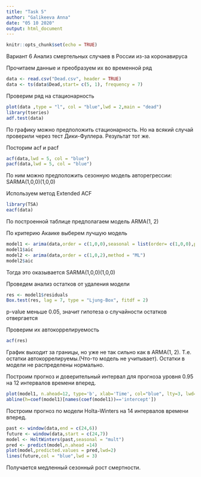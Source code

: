 ---
title: "Task 5"
author: "Galikeeva Anna"
date: "05 10 2020"
output: html_document
---

```{r setup, include=FALSE}
knitr::opts_chunk$set(echo = TRUE)
```

Вариант 6
Анализ смертельных случаев в России из-за коронавируса

Прочитаем данные и преобразуем их во временной ряд
```{r}
data <- read.csv("Dead.csv", header = TRUE)
data <- ts(data$Dead,start= c(5, 1), frequency = 7)
```

Проверим ряд на стационарность
```{r}
plot(data ,type = "l", col = "blue",lwd = 2,main = "dead")
library(tseries)
adf.test(data)
```

По графику можно предположить стационарность. Но на всякий случай проверили через тест Дики-Фуллера. Результат тот же.

Посторим acf и pacf
```{r}
acf(data,lwd = 5, col = "blue")
pacf(data,lwd = 5, col = "blue")
```

По ним можно предположить сезонную модель авторегрессии: SARMA(1,0,0)(1,0,0)

Используем метод Extended ACF
```{r}
library(TSA)
eacf(data)
```

По построенной таблице предполагаем модель ARMA(1, 2)

По критерию Акаике выберем лучшую модель
```{r}
model1 <- arima(data,order = c(1,0,0),seasonal = list(order= c(1,0,0),period = 7),method = "ML")
model1$aic
model2 <- arima(data,order = c(1,0,2),method = "ML")
model2$aic
```

Тогда это оказывается SARMA(1,0,0)(1,0,0)

Проведем анализ остатков от удаления модели
```{r}
res <- model1$residuals
Box.test(res, lag = 7, type = "Ljung-Box", fitdf = 2)
```

p-value меньше 0.05, значит гипотеза о случайности остатков отвергается

Проверим их автокоррелируемость
```{r}
acf(res)
```

График выходит за границы, но уже не так сильно как в ARMA(1, 2). Т.е. остатки автокоррелируемы.(Что-то модель не учитывает).
Остатки в модели не распределены нормально.

Построим прогноз и доверительный интервал для прогноза уровня 0.95 на 12 интервалов времени вперед.
```{r}
plot(model1, n.ahead=12, type='b', xlab='Time', col="blue", lty=3, lwd=1)
abline(h=coef(model1)[names(coef(model1))=='intercept'])
```


Построим прогноз по модели Holta-Winters на 14 интервалов времени вперед.
```{r}
past <- window(data,end = c(24,6))
future <- window(data,start = c(24,7))
model <- HoltWinters(past,seasonal = "mult")
pred <- predict(model,n.ahead =14)
plot(model,predicted.values = pred,lwd=2)
lines(future,col = "blue",lwd = 3)
```

 Получается медленный сезонный рост смертности.